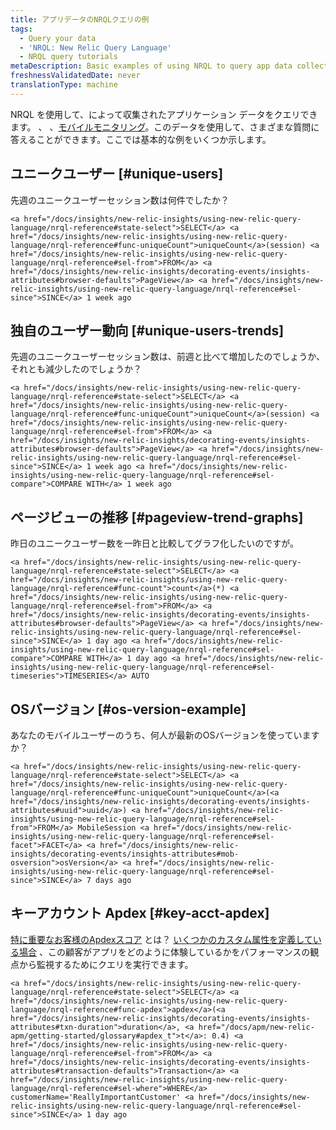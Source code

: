 ```yaml
---
title: アプリデータのNRQLクエリの例
tags:
  - Query your data
  - 'NRQL: New Relic Query Language'
  - NRQL query tutorials
metaDescription: Basic examples of using NRQL to query app data collected by New Relic products.
freshnessValidatedDate: never
translationType: machine
---
```


NRQL を使用して、によって収集されたアプリケーション データをクエリできます。 [<InlinePopover type="apm"/>](/docs/apm/)、 [<InlinePopover type="browser"/>](/docs/browser/)、[モバイルモニタリング](/docs/mobile-monitoring/)。このデータを使用して、さまざまな質問に答えることができます。ここでは基本的な例をいくつか示します。

## ユニークユーザー [#unique-users]

先週のユニークユーザーセッション数は何件でしたか？

```
<a href="/docs/insights/new-relic-insights/using-new-relic-query-language/nrql-reference#state-select">SELECT</a> <a href="/docs/insights/new-relic-insights/using-new-relic-query-language/nrql-reference#func-uniqueCount">uniqueCount</a>(session) <a href="/docs/insights/new-relic-insights/using-new-relic-query-language/nrql-reference#sel-from">FROM</a> <a href="/docs/insights/new-relic-insights/decorating-events/insights-attributes#browser-defaults">PageView</a> <a href="/docs/insights/new-relic-insights/using-new-relic-query-language/nrql-reference#sel-since">SINCE</a> 1 week ago
```

## 独自のユーザー動向 [#unique-users-trends]

先週のユニークユーザーセッション数は、前週と比べて増加したのでしょうか、それとも減少したのでしょうか？

```
<a href="/docs/insights/new-relic-insights/using-new-relic-query-language/nrql-reference#state-select">SELECT</a> <a href="/docs/insights/new-relic-insights/using-new-relic-query-language/nrql-reference#func-uniqueCount">uniqueCount</a>(session) <a href="/docs/insights/new-relic-insights/using-new-relic-query-language/nrql-reference#sel-from">FROM</a> <a href="/docs/insights/new-relic-insights/decorating-events/insights-attributes#browser-defaults">PageView</a> <a href="/docs/insights/new-relic-insights/using-new-relic-query-language/nrql-reference#sel-since">SINCE</a> 1 week ago <a href="/docs/insights/new-relic-insights/using-new-relic-query-language/nrql-reference#sel-compare">COMPARE WITH</a> 1 week ago
```

## ページビューの推移 [#pageview-trend-graphs]

昨日のユニークユーザー数を一昨日と比較してグラフ化したいのですが。

```
<a href="/docs/insights/new-relic-insights/using-new-relic-query-language/nrql-reference#state-select">SELECT</a> <a href="/docs/insights/new-relic-insights/using-new-relic-query-language/nrql-reference#func-count">count</a>(*) <a href="/docs/insights/new-relic-insights/using-new-relic-query-language/nrql-reference#sel-from">FROM</a> <a href="/docs/insights/new-relic-insights/decorating-events/insights-attributes#browser-defaults">PageView</a> <a href="/docs/insights/new-relic-insights/using-new-relic-query-language/nrql-reference#sel-since">SINCE</a> 1 day ago <a href="/docs/insights/new-relic-insights/using-new-relic-query-language/nrql-reference#sel-compare">COMPARE WITH</a> 1 day ago <a href="/docs/insights/new-relic-insights/using-new-relic-query-language/nrql-reference#sel-timeseries">TIMESERIES</a> AUTO
```

## OSバージョン [#os-version-example]

あなたのモバイルユーザーのうち、何人が最新のOSバージョンを使っていますか？

```
<a href="/docs/insights/new-relic-insights/using-new-relic-query-language/nrql-reference#state-select">SELECT</a> <a href="/docs/insights/new-relic-insights/using-new-relic-query-language/nrql-reference#func-uniqueCount">uniqueCount</a>(<a href="/docs/insights/new-relic-insights/decorating-events/insights-attributes#uuid">uuid</a>) <a href="/docs/insights/new-relic-insights/using-new-relic-query-language/nrql-reference#sel-from">FROM</a> MobileSession <a href="/docs/insights/new-relic-insights/using-new-relic-query-language/nrql-reference#sel-facet">FACET</a> <a href="/docs/insights/new-relic-insights/decorating-events/insights-attributes#mob-osversion">osVersion</a> <a href="/docs/insights/new-relic-insights/using-new-relic-query-language/nrql-reference#sel-since">SINCE</a> 7 days ago
```

## キーアカウント Apdex [#key-acct-apdex]

[特に重要なお客様のApdexスコア](/docs/apm/new-relic-apm/apdex/apdex-measuring-user-satisfaction) とは？ [いくつかのカスタム属性を定義している場合](/docs/insights/new-relic-insights/decorating-events/insights-custom-attributes) 、この顧客がアプリをどのように体験しているかをパフォーマンスの観点から監視するためにクエリを実行できます。

```
<a href="/docs/insights/new-relic-insights/using-new-relic-query-language/nrql-reference#state-select">SELECT</a> <a href="/docs/insights/new-relic-insights/using-new-relic-query-language/nrql-reference#func-apdex">apdex</a>(<a href="/docs/insights/new-relic-insights/decorating-events/insights-attributes#txn-duration">duration</a>, <a href="/docs/apm/new-relic-apm/getting-started/glossary#apdex_t">t</a>: 0.4) <a href="/docs/insights/new-relic-insights/using-new-relic-query-language/nrql-reference#sel-from">FROM</a> <a href="/docs/insights/new-relic-insights/decorating-events/insights-attributes#transaction-defaults">Transaction</a> <a href="/docs/insights/new-relic-insights/using-new-relic-query-language/nrql-reference#sel-where">WHERE</a> customerName='ReallyImportantCustomer' <a href="/docs/insights/new-relic-insights/using-new-relic-query-language/nrql-reference#sel-since">SINCE</a> 1 day ago
```
